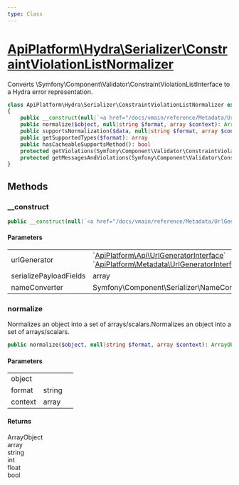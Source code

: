 ```yaml
---
type: Class
---
```


# [ApiPlatform\Hydra\Serializer\ConstraintViolationListNormalizer](/docs/vmain/reference/Hydra/Serializer/ConstraintViolationListNormalizer)

Converts \Symfony\Component\Validator\ConstraintViolationListInterface to a Hydra error representation.


```php
class ApiPlatform\Hydra\Serializer\ConstraintViolationListNormalizer extends `<a href="/docs/vmain/reference/Serializer/AbstractConstraintViolationListNormalizer">ApiPlatform\Serializer\AbstractConstraintViolationListNormalizer</a>` implements `<a href="/docs/vmain/reference/Serializer/CacheableSupportsMethodInterface">ApiPlatform\Serializer\CacheableSupportsMethodInterface</a>`, Symfony\Component\Serializer\Normalizer\NormalizerInterface
{
    public __construct(null|`<a href="/docs/vmain/reference/Metadata/UrlGeneratorInterface">ApiPlatform\Api\UrlGeneratorInterface</a>`|`<a href="/docs/vmain/reference/Metadata/UrlGeneratorInterface">ApiPlatform\Metadata\UrlGeneratorInterface</a>` $urlGenerator, null|array $serializePayloadFields, null|Symfony\Component\Serializer\NameConverter\NameConverterInterface $nameConverter)
    public normalize($object, null|string $format, array $context): ArrayObject|array|string|int|float|bool
    public supportsNormalization($data, null|string $format, array $context): bool
    public getSupportedTypes($format): array
    public hasCacheableSupportsMethod(): bool
    protected getViolations(Symfony\Component\Validator\ConstraintViolationListInterface $constraintViolationList): array
    protected getMessagesAndViolations(Symfony\Component\Validator\ConstraintViolationListInterface $constraintViolationList): array
}
```
## Methods

### __construct



```php
public __construct(null|`<a href="/docs/vmain/reference/Metadata/UrlGeneratorInterface">ApiPlatform\Api\UrlGeneratorInterface</a>`|`<a href="/docs/vmain/reference/Metadata/UrlGeneratorInterface">ApiPlatform\Metadata\UrlGeneratorInterface</a>` $urlGenerator, null|array $serializePayloadFields, null|Symfony\Component\Serializer\NameConverter\NameConverterInterface $nameConverter)
```

#### Parameters

<table><tbody>
<tr><td>urlGenerator</td><td>`<a href="/docs/vmain/reference/Metadata/UrlGeneratorInterface">ApiPlatform\Api\UrlGeneratorInterface</a>`<br />`<a href="/docs/vmain/reference/Metadata/UrlGeneratorInterface">ApiPlatform\Metadata\UrlGeneratorInterface</a>`</td><td></td></tr><tr><td>serializePayloadFields</td><td>array</td><td></td></tr><tr><td>nameConverter</td><td>Symfony\Component\Serializer\NameConverter\NameConverterInterface</td><td></td></tr>
</tbody>
</table>

### normalize

Normalizes an object into a set of arrays/scalars.Normalizes an object into a set of arrays/scalars.

```php
public normalize($object, null|string $format, array $context): ArrayObject|array|string|int|float|bool
```

#### Parameters

<table><tbody>
<tr><td>object</td><td></td><td></td></tr><tr><td>format</td><td>string</td><td></td></tr><tr><td>context</td><td>array</td><td></td></tr>
</tbody>
</table>

#### Returns

ArrayObject<br />array<br />string<br />int<br />float<br />bool
